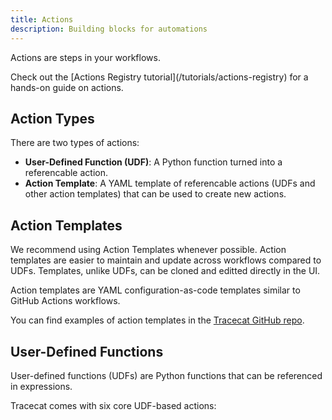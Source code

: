 ```yaml
---
title: Actions
description: Building blocks for automations
---
```


Actions are steps in your workflows.

<Tip>
    Check out the [Actions Registry tutorial](/tutorials/actions-registry) for a hands-on guide on actions.
</Tip>

## Action Types

There are two types of actions:

- **User-Defined Function (UDF)**: A Python function turned into a referencable action.
- **Action Template**: A YAML template of referencable actions (UDFs and other action templates) that can be used to create new actions.

## Action Templates

<Tip>
    We recommend using Action Templates whenever possible.
    Action templates are easier to maintain and update across workflows compared to UDFs.
    Templates, unlike UDFs, can be cloned and editted directly in the UI.
</Tip>

Action templates are YAML configuration-as-code templates similar to GitHub Actions workflows.

You can find examples of action templates in the [Tracecat GitHub repo](https://github.com/TracecatHQ/tracecat/tree/main/registry/tracecat_registry/templates).

## User-Defined Functions

User-defined functions (UDFs) are Python functions that can be referenced in expressions.

Tracecat comes with six core UDF-based actions:
